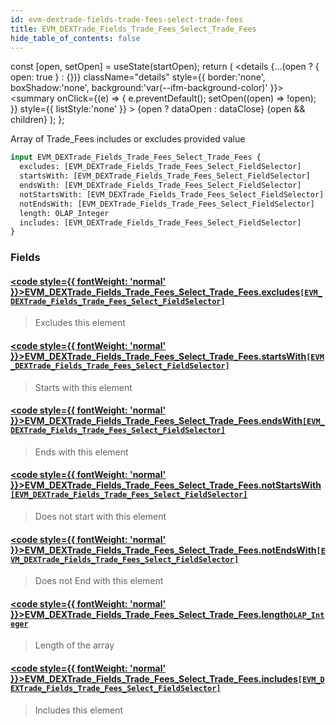 ```yaml
---
id: evm-dextrade-fields-trade-fees-select-trade-fees
title: EVM_DEXTrade_Fields_Trade_Fees_Select_Trade_Fees
hide_table_of_contents: false
---
```







  const [open, setOpen] = useState(startOpen);
  return (
    <details {...(open ? { open: true } : {})} className="details" style={{ border:'none', boxShadow:'none', background:'var(--ifm-background-color)' }}>
      <summary
        onClick={(e) => {
          e.preventDefault();
          setOpen((open) => !open);
        }}
        style={{ listStyle:'none' }}
      >
      {open ? dataOpen : dataClose}
      </summary>
      {open && children}
    </details>
  );
};




Array of Trade_Fees includes or excludes provided value


```graphql
input EVM_DEXTrade_Fields_Trade_Fees_Select_Trade_Fees {
  excludes: [EVM_DEXTrade_Fields_Trade_Fees_Select_FieldSelector]
  startsWith: [EVM_DEXTrade_Fields_Trade_Fees_Select_FieldSelector]
  endsWith: [EVM_DEXTrade_Fields_Trade_Fees_Select_FieldSelector]
  notStartsWith: [EVM_DEXTrade_Fields_Trade_Fees_Select_FieldSelector]
  notEndsWith: [EVM_DEXTrade_Fields_Trade_Fees_Select_FieldSelector]
  length: OLAP_Integer
  includes: [EVM_DEXTrade_Fields_Trade_Fees_Select_FieldSelector]
}
```




### Fields

#### [<code style={{ fontWeight: 'normal' }}>EVM_DEXTrade_Fields_Trade_Fees_Select_Trade_Fees.<b>excludes</b></code>](#)<Bullet />[`[EVM_DEXTrade_Fields_Trade_Fees_Select_FieldSelector]`](/docs/graphql-reference/inputs/evm-dextrade-fields-trade-fees-select-field-selector) <Badge class="secondary" text="list"/> <Badge class="secondary" text="input"/>
> Excludes this element
> 

#### [<code style={{ fontWeight: 'normal' }}>EVM_DEXTrade_Fields_Trade_Fees_Select_Trade_Fees.<b>startsWith</b></code>](#)<Bullet />[`[EVM_DEXTrade_Fields_Trade_Fees_Select_FieldSelector]`](/docs/graphql-reference/inputs/evm-dextrade-fields-trade-fees-select-field-selector) <Badge class="secondary" text="list"/> <Badge class="secondary" text="input"/>
> Starts with this element
> 

#### [<code style={{ fontWeight: 'normal' }}>EVM_DEXTrade_Fields_Trade_Fees_Select_Trade_Fees.<b>endsWith</b></code>](#)<Bullet />[`[EVM_DEXTrade_Fields_Trade_Fees_Select_FieldSelector]`](/docs/graphql-reference/inputs/evm-dextrade-fields-trade-fees-select-field-selector) <Badge class="secondary" text="list"/> <Badge class="secondary" text="input"/>
> Ends with this element
> 

#### [<code style={{ fontWeight: 'normal' }}>EVM_DEXTrade_Fields_Trade_Fees_Select_Trade_Fees.<b>notStartsWith</b></code>](#)<Bullet />[`[EVM_DEXTrade_Fields_Trade_Fees_Select_FieldSelector]`](/docs/graphql-reference/inputs/evm-dextrade-fields-trade-fees-select-field-selector) <Badge class="secondary" text="list"/> <Badge class="secondary" text="input"/>
> Does not start with this element
> 

#### [<code style={{ fontWeight: 'normal' }}>EVM_DEXTrade_Fields_Trade_Fees_Select_Trade_Fees.<b>notEndsWith</b></code>](#)<Bullet />[`[EVM_DEXTrade_Fields_Trade_Fees_Select_FieldSelector]`](/docs/graphql-reference/inputs/evm-dextrade-fields-trade-fees-select-field-selector) <Badge class="secondary" text="list"/> <Badge class="secondary" text="input"/>
> Does not End with this element
> 

#### [<code style={{ fontWeight: 'normal' }}>EVM_DEXTrade_Fields_Trade_Fees_Select_Trade_Fees.<b>length</b></code>](#)<Bullet />[`OLAP_Integer`](/docs/graphql-reference/inputs/olap-integer) <Badge class="secondary" text="input"/>
> Length of the array
> 

#### [<code style={{ fontWeight: 'normal' }}>EVM_DEXTrade_Fields_Trade_Fees_Select_Trade_Fees.<b>includes</b></code>](#)<Bullet />[`[EVM_DEXTrade_Fields_Trade_Fees_Select_FieldSelector]`](/docs/graphql-reference/inputs/evm-dextrade-fields-trade-fees-select-field-selector) <Badge class="secondary" text="list"/> <Badge class="secondary" text="input"/>
> Includes this element
> 



